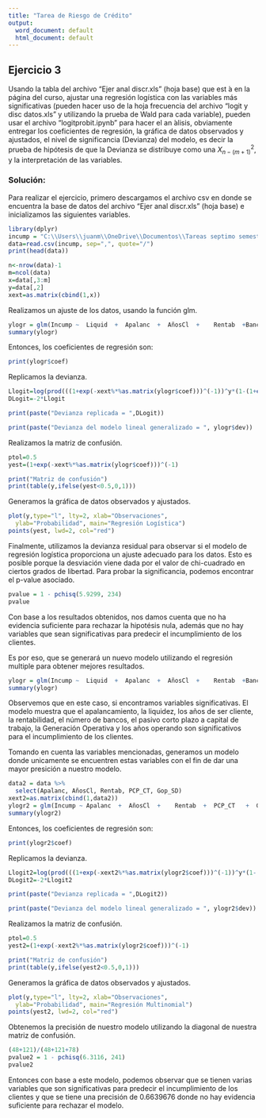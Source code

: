 ---
title: "Tarea de Riesgo de Crédito"
output:
  word_document: default
  html_document: default
---

## Ejercicio 3

Usando la tabla del archivo “Ejer anal discr.xls” (hoja base) que est ́a en la página del curso, ajustar
una regresión logística con las variables más significativas (pueden hacer uso de la hoja frecuencia del archivo “logit y disc datos.xls” y utilizando la prueba de Wald para cada variable), pueden usar el archivo “logitprobit.ipynb” para hacer el an ́alisis, obviamente entregar los coeficientes de regresión, la gráfica de datos observados y ajustados, el nivel de significancia (Devianza) del modelo, es decir la prueba de hipótesis de que la Devianza se distribuye como una $X^2_{n−(m+1)}$, y la interpretación de las variables.

### Solución:
Para realizar el ejercicio, primero descargamos el archivo csv en donde se encuentra la base de datos del archivo “Ejer anal discr.xls” (hoja base) e inicializamos las siguientes variables.

```{r}
library(dplyr)
incump = "C:\\Users\\juanm\\OneDrive\\Documentos\\Tareas septimo semestre\\Admin. Riesgos\\BD-Logit.csv"
data=read.csv(incump, sep=",", quote="/")
print(head(data))

n<-nrow(data)-1
m=ncol(data)
x=data[,3:m]
y=data[,2]
xext=as.matrix(cbind(1,x))

```

Realizamos un ajuste de los datos, usando la función glm.
```{r}
ylogr = glm(Incump ~  Liquid  +  Apalanc  +  AñosCl  +    Rentab  +Bancos  +  PCP_CT   +  Gop_SD + RetrTMP + PLP_PT + IFAudit  +UO_VN + AñoOper , family=binomial("logit"), data = data)
summary(ylogr)

```
Entonces, los coeficientes de regresión son:
```{r}
print(ylogr$coef)
```
Replicamos la devianza.
```{r}
Llogit=log(prod(((1+exp(-xext%*%as.matrix(ylogr$coef)))^(-1))^y*(1-(1+exp(-xext%*%as.matrix(ylogr$coef)))^(-1))^(1-y)))
DLogit=-2*Llogit

print(paste("Devianza replicada = ",DLogit))

print(paste("Devianza del modelo lineal generalizado = ", ylogr$dev))
```
Realizamos la matriz de confusión.
```{r}
ptol=0.5
yest=(1+exp(-xext%*%as.matrix(ylogr$coef)))^(-1)

print("Matriz de confusión")
print(table(y,ifelse(yest<0.5,0,1)))
```
Generamos la gráfica de datos observados y ajustados.
```{r}
plot(y,type="l", lty=2, xlab="Observaciones",
  ylab="Probabilidad", main="Regresión Logística")
points(yest, lwd=2, col="red")
```
Finalmente, utilizamos la devianza residual para observar si el modelo de regresión logística proporciona un ajuste adecuado para los datos. Esto es posible porque la desviación viene dada por el valor de chi-cuadrado en ciertos grados de libertad. Para probar la significancia, podemos encontrar el p-value asociado.

```{r}
pvalue = 1 - pchisq(5.9299, 234)
pvalue
```
Con base a los resultados obtenidos, nos damos cuenta que no ha evidencia suficiente para rechazar la hipotésis nula, además que no hay variables que sean significativas para predecir el incumplimiento de los clientes.

Es por eso, que se generará un nuevo modelo utilizando el regresión multiple para obtener mejores resultados.

```{r}
ylogr = glm(Incump ~  Liquid  +  Apalanc  +  AñosCl  +    Rentab  +Bancos  +  PCP_CT   +  Gop_SD + RetrTMP + PLP_PT + IFAudit  +UO_VN + AñoOper, data = data)
summary(ylogr)
```
Observemos que en este caso, si encontramos variables significativas. El modelo muestra que el apalancamiento, la liquidez, los años de ser cliente, la rentabilidad, el número de bancos, el pasivo corto plazo a capital de trabajo, la Generación Operativa y los años operando son significativos para el incumplimiento de los clientes.

Tomando en cuenta las variables mencionadas, generamos un modelo donde unicamente se encuentren estas variables con el fin de dar una mayor presición a nuestro modelo.

```{r}
data2 = data %>%
  select(Apalanc, AñosCl, Rentab, PCP_CT, Gop_SD)
xext2=as.matrix(cbind(1,data2))
ylogr2 = glm(Incump ~ Apalanc  +  AñosCl  +    Rentab  +  PCP_CT   +  Gop_SD, data = data)
summary(ylogr2)

```
Entonces, los coeficientes de regresión son:
```{r}
print(ylogr2$coef)
```
Replicamos la devianza.
```{r}
Llogit2=log(prod(((1+exp(-xext2%*%as.matrix(ylogr2$coef)))^(-1))^y*(1-(1+exp(-xext2%*%as.matrix(ylogr2$coef)))^(-1))^(1-y)))
DLogit2=-2*Llogit2

print(paste("Devianza replicada = ",DLogit2))

print(paste("Devianza del modelo lineal generalizado = ", ylogr2$dev))
```
Realizamos la matriz de confusión.
```{r}
ptol=0.5
yest2=(1+exp(-xext2%*%as.matrix(ylogr2$coef)))^(-1)

print("Matriz de confusión")
print(table(y,ifelse(yest2<0.5,0,1)))
```
Generamos la gráfica de datos observados y ajustados.
```{r}
plot(y,type="l", lty=2, xlab="Observaciones",
  ylab="Probabilidad", main="Regresión Multinomial")
points(yest2, lwd=2, col="red")

```
Obtenemos la precisión de nuestro modelo utilizando la diagonal de nuestra matriz de confusión.
```{r}
(48+121)/(48+121+78)
pvalue2 = 1 - pchisq(6.3116, 241)
pvalue2
```
Entonces con base a este modelo, podemos observar que se tienen varias variables que son significativas para predecir el incumplimiento de los clientes y que se tiene una precisión de 0.6639676 donde no hay evidencia suficiente para rechazar el modelo.
